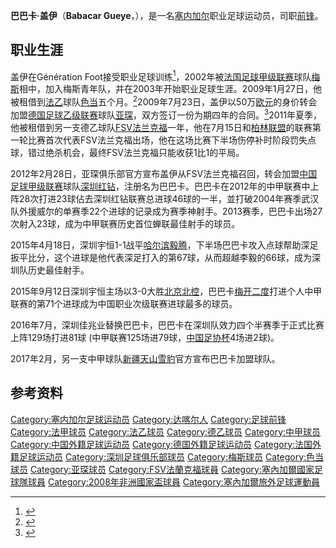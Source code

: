 {{noteta|G1=足球}}
{{infobox Football biography
| name           = 巴巴卡·盖伊<br>Babacar Gueye
| image          = 
| image_size     = 
| fullname       = Babacar M'Baye Gueye
| birth_date     = {{Birth date and age|1986|3|2|df=y}}
| birth_place    = [[塞内加尔|塞内加尔]][[达喀尔|达喀尔]]
| height         = {{height|meter=1.86}}
| position       = [[前锋_(足球)|前锋]]
| currentclub    = [[内蒙古中优|内蒙古中优]]
| clubnumber     = 
| youthyears = {{0|0000}}–2002<br/>2002-2003
| youthclubs = Génération Foot<br/>[[梅斯足球俱乐部|梅斯]]
| years = 2003-2009<br/>2009<br/>2009-2012<br/>2011-2012<br/>2012-2016<br/>2017<br/>2018<br/>2019
| clubs = [[梅斯足球俱乐部|梅斯]]<br/>→ [[色当足球俱乐部|色当]] (租借)<br/>[[亚琛足球俱乐部|亚琛]]<br/>→ [[FSV法兰克福|FSV法兰克福]] (租借)<br/>[[深圳佳兆业|深圳佳兆业]]<br/>[[新疆天山雪豹|新疆天山雪豹]]<br/>[[黑龙江火山鸣泉|黑龙江火山鸣泉]]<br/>[[内蒙古中优|内蒙古中优]]
| caps(goals) = 147 (30)<br/>16 (5)<br/>45 (4)<br/>13 (0)<br/>125 (79)<br/>25 (15)<br/>25 (14)<br/>22 (5)
| nationalyears = 2004-2008
| nationalteam = {{flagicon|SEN}} [[塞内加尔国家足球队|塞内加尔]] 
| nationalcaps(goals) = 25 (6)
| pcupdate       = 2019年11月3日
| ntupdate       = 
}}

'''巴巴卡·盖伊'''（'''Babacar Gueye'''，{{bd|1986年|3月2日|||Gueye, Babacar}}），是一名[[塞内加尔|塞内加尔]]职业足球运动员，司职[[前锋_(足球)|前锋]]。

==职业生涯==
盖伊在Génération Foot接受职业足球训练<ref>{{cite web | url = http://www.asgenerationfoot.com/model_par1.php?lg=en | title = Prestigious Sponsors | publisher = Génération Foot | accessdate = 28 October 2009 | deadurl = yes | archiveurl = https://www.webcitation.org/6BqrOPESz?url=http://www.asgenerationfoot.com/model_par1.php?lg=en | archivedate = 2012年11月1日 }}</ref>，2002年被[[法国足球甲级联赛|法国足球甲级联赛]]球队[[梅斯足球俱乐部|梅斯]]相中，加入梅斯青年队，并在2003年开始职业足球生涯。2009年1月27日，他被租借到[[法国足球乙级联赛|法乙]]球队[[色当足球俱乐部|色当]]五个月。<ref>{{cite web | url = http://www.cssedan.com/v5/actualites/archives/actualite1099.shtml | title = Babacar Gueye en renfort | publisher = cssedan.com | accessdate = 28 October 2009 | language = fr | archive-date = 2012-12-12 | archive-url = https://www.webcitation.org/6Cr2uciud?url=http://www.cssedan.com/v7/index.shtml | dead-url = no }}</ref>2009年7月23日，盖伊以50万[[欧元|欧元]]的身价转会加盟[[德国足球乙级联赛|德国足球乙级联赛]]球队[[亚琛足球俱乐部|亚琛]]，双方签订一份为期四年的合同。<ref>{{cite web | url = http://www.foot-national.com/flashes-9532.html | title = Metz : Babacar Gueye file en Allemagne | publisher = foot-national.com | accessdate = 28 October 2009 | date = 23 July 2009 | language = fr | archive-date = 2012-12-12 | archive-url = https://www.webcitation.org/6Cr2wB8J5?url=http://www.foot-national.com/foot-metz-babacar-gueye-file-en-allemagne-12104.html | dead-url = no }}</ref>2011年夏季，他被租借到另一支德乙球队[[FSV法兰克福|FSV法兰克福]]一年，他在7月15日和[[柏林联盟足球俱乐部|柏林联盟]]的联赛第一轮比赛首次代表FSV法兰克福出场，他在这场比赛下半场伤停补时阶段罚失点球，错过绝杀机会，最终FSV法兰克福只能收获1比1的平局。

2012年2月28日，亚琛俱乐部官方宣布盖伊从FSV法兰克福召回，转会加盟[[中国足球甲级联赛|中国足球甲级联赛]]球队[[深圳红钻足球俱乐部|深圳红钻]]，注册名为巴巴卡。巴巴卡在2012年的中甲联赛中上阵28次打进23球佔去深圳红钻联赛总进球46球的一半，並打破2004年赛季武汉队外援威尔的单赛季22个进球的记录成为赛季神射手。2013赛季，巴巴卡出场27次射入23球，成为中甲联赛历史首位蝉联最佳射手的球员。

2015年4月18日，深圳宇恒1-1战平[[哈尔滨毅腾|哈尔滨毅腾]]，下半场巴巴卡攻入点球帮助深足扳平比分，这个进球是他代表深足打入的第67球，从而超越李毅的66球，成为深圳队历史最佳射手。

2015年9月12日深圳宇恒主场以3-0大胜[[北京北控|北京北控]]，巴巴卡[[梅开二度|梅开二度]]打进个人中甲联赛的第71个进球成为中国职业次级联赛进球最多的球员。

2016年7月，深圳佳兆业替换巴巴卡，巴巴卡在深圳队效力四个半赛季于正式比赛上阵129场打进81球 (中甲联赛125场进79球，[[中国足协杯|中国足协杯]]4场进2球)。

2017年2月，另一支中甲球队[[新疆天山雪豹|新疆天山雪豹]]官方宣布巴巴卡加盟球队。

==参考资料==
{{reflist}}

{{2013年中甲分类名单深圳}}
{{2014年中甲分类名单深圳}}
{{2015年中甲分类名单深圳}}
{{2016年中甲分类名单深圳}}
{{2017年中甲分类名单新疆}}
{{2018年中甲分类名单黑龙江}}
{{中国足球次级联赛最佳射手}}

{{DEFAULTSORT:Gueye, Babacar}}
[[Category:塞内加尔足球运动员|Category:塞内加尔足球运动员]]
[[Category:达喀尔人|Category:达喀尔人]]
[[Category:足球前锋|Category:足球前锋]]
[[Category:法甲球员|Category:法甲球员]]
[[Category:法乙球员|Category:法乙球员]]
[[Category:德乙球员|Category:德乙球员]]
[[Category:中甲球员|Category:中甲球员]]
[[Category:中国外籍足球运动员|Category:中国外籍足球运动员]]
[[Category:德国外籍足球运动员|Category:德国外籍足球运动员]]
[[Category:法国外籍足球运动员|Category:法国外籍足球运动员]]
[[Category:深圳足球俱乐部球员|Category:深圳足球俱乐部球员]]
[[Category:梅斯球员|Category:梅斯球员]]
[[Category:色当球员|Category:色当球员]]
[[Category:亚琛球员|Category:亚琛球员]]
[[Category:FSV法蘭克福球員|Category:FSV法蘭克福球員]]
[[Category:塞內加爾國家足球隊球員|Category:塞內加爾國家足球隊球員]]
[[Category:2008年非洲國家盃球員|Category:2008年非洲國家盃球員]]
[[Category:塞內加爾旅外足球運動員|Category:塞內加爾旅外足球運動員]]